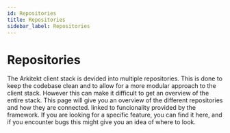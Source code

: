 ```yaml
---
id: Repositories
title: Repositories
sidebar_label: Repositories
---
```



# Repositories

The Arkitekt client stack is devided into multiple repositories. This is done to keep the codebase clean and to allow for a more modular approach to the client stack.
However this can make it difficult to get an overview of the entire stack. This page will give you an overview of the different repositories and how they are connected.
linked to funcionality provided by the framework. If you are looking for a specific feature, you can find it here, and if you encounter
bugs this might give you an idea of where to look.

<div className="mt-2">
<Image img={client_stack} />
</div>